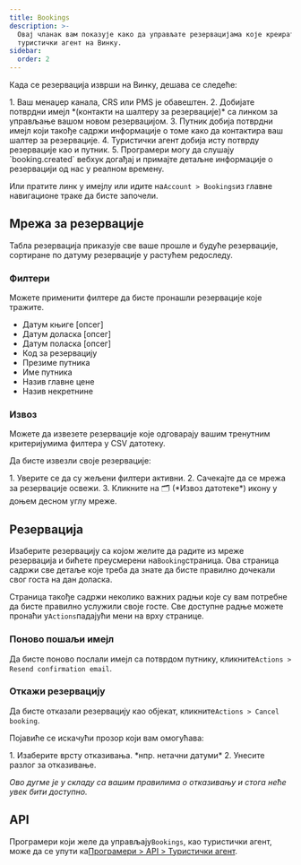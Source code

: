 ```yaml
---
title: Bookings
description: >-
  Овај чланак вам показује како да управљате резервацијама које креирате као
  туристички агент на Винку.
sidebar:
  order: 2
---
```


Када се резервација изврши на Винку, дешава се следеће:

<Steps>
  1. Ваш менаџер канала, CRS или PMS је обавештен.
  2. Добијате потврдни имејл *(контакти на шалтеру за резервације)* са линком за управљање вашом новом резервацијом.
  3. Путник добија потврдни имејл који такође садржи информације о томе како да контактира ваш шалтер за резервације.
  4. Туристички агент добија исту потврду резервације као и путник.
  5. Програмери могу да слушају `booking.created` вебхук догађај и примајте детаљне информације о резервацији од нас у реалном времену.
</Steps>


Или пратите линк у имејлу или идите на`Account > Bookings`из главне навигационе траке да бисте започели.

## Мрежа за резервације

Табла резервација приказује све ваше прошле и будуће резервације, сортиране по датуму резервације у растућем редоследу.

### Филтери

Можете применити филтере да бисте пронашли резервације које тражите.

* Датум књиге \[опсег]
* Датум доласка \[опсег]
* Датум поласка \[опсег]
* Код за резервацију
* Презиме путника
* Име путника
* Назив главне цене
* Назив некретнине

### Извоз

Можете да извезете резервације које одговарају вашим тренутним критеријумима филтера у CSV датотеку.

Да бисте извезли своје резервације:

<Steps>
  1. Уверите се да су жељени филтери активни.
  2. Сачекајте да се мрежа за резервације освежи.
  3. Кликните на 🗂️ (*Извоз датотеке*) икону у доњем десном углу мреже.
</Steps>


## Резервација

Изаберите резервацију са којом желите да радите из мреже резервација и бићете преусмерени на`Booking`страница.
Ова страница садржи све детаље које треба да знате да бисте правилно дочекали свог госта на дан доласка.

Страница такође садржи неколико важних радњи које су вам потребне да бисте правилно услужили своје госте. Све доступне радње можете пронаћи у`Actions`падајући мени на врху странице.

### Поново пошаљи имејл

Да бисте поново послали имејл са потврдом путнику, кликните`Actions > Resend confirmation email`.

### Откажи резервацију

Да бисте отказали резервацију као објекат, кликните`Actions > Cancel booking`.

Појавиће се искачући прозор који вам омогућава:

<Steps>
  1. Изаберите врсту отказивања. *нпр. нетачни датуми*
  2. Унесите разлог за отказивање.
</Steps>


*Ово дугме је у складу са вашим правилима о отказивању и стога неће увек бити доступно.*

## API

Програмери који желе да управљају`Bookings`, као туристички агент, може да се упути ка[Програмери > API > Туристички агент](/developers/apis/#travel-agent-api).


